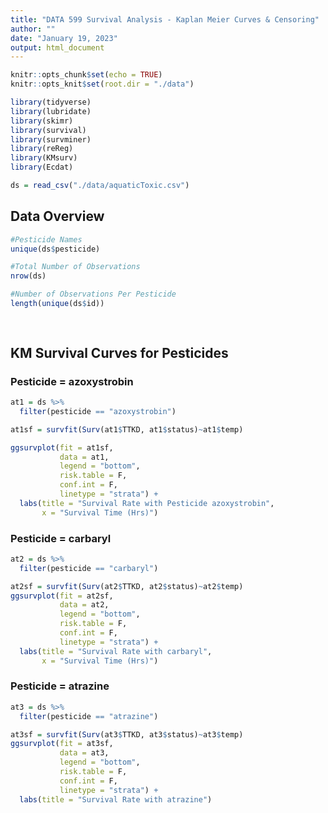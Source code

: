 ```yaml
---
title: "DATA 599 Survival Analysis - Kaplan Meier Curves & Censoring"
author: ""
date: "January 19, 2023"
output: html_document
---
```



```r
knitr::opts_chunk$set(echo = TRUE)
knitr::opts_knit$set(root.dir = "./data")

library(tidyverse)
library(lubridate)
library(skimr)
library(survival)
library(survminer)
library(reReg)
library(KMsurv)
library(Ecdat)

ds = read_csv("./data/aquaticToxic.csv")

```

## Data Overview
```r
#Pesticide Names
unique(ds$pesticide)

#Total Number of Observations
nrow(ds)

#Number of Observations Per Pesticide
length(unique(ds$id))

```
## 

```r

```

## KM Survival Curves for Pesticides 

### Pesticide = azoxystrobin
```r
at1 = ds %>% 
  filter(pesticide == "azoxystrobin")
```

```r
at1sf = survfit(Surv(at1$TTKD, at1$status)~at1$temp) 

ggsurvplot(fit = at1sf, 
           data = at1, 
           legend = "bottom", 
           risk.table = F, 
           conf.int = F,
           linetype = "strata") +
  labs(title = "Survival Rate with Pesticide azoxystrobin",
       x = "Survival Time (Hrs)")
```

### Pesticide = carbaryl
```r
at2 = ds %>%
  filter(pesticide == "carbaryl")

at2sf = survfit(Surv(at2$TTKD, at2$status)~at2$temp) 
ggsurvplot(fit = at2sf, 
           data = at2, 
           legend = "bottom", 
           risk.table = F, 
           conf.int = F,
           linetype = "strata") +
  labs(title = "Survival Rate with carbaryl",
       x = "Survival Time (Hrs)")
```

### Pesticide = atrazine
```r
at3 = ds %>%
  filter(pesticide == "atrazine")

at3sf = survfit(Surv(at3$TTKD, at3$status)~at3$temp) 
ggsurvplot(fit = at3sf, 
           data = at3, 
           legend = "bottom", 
           risk.table = F,
           conf.int = F,
           linetype = "strata") +
  labs(title = "Survival Rate with atrazine")
```

